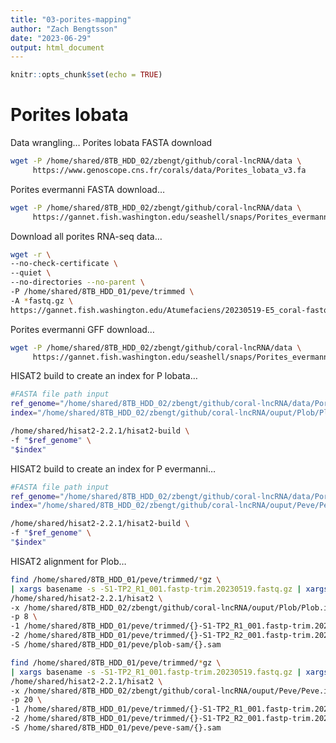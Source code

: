 ```yaml
---
title: "03-porites-mapping"
author: "Zach Bengtsson"
date: "2023-06-29"
output: html_document
---
```


```r
knitr::opts_chunk$set(echo = TRUE)
```

# Porites lobata

Data wrangling...
Porites lobata FASTA download
```bash
wget -P /home/shared/8TB_HDD_02/zbengt/github/coral-lncRNA/data \
     https://www.genoscope.cns.fr/corals/data/Porites_lobata_v3.fa

```

Porites evermanni FASTA download...
```bash
wget -P /home/shared/8TB_HDD_02/zbengt/github/coral-lncRNA/data \
     https://gannet.fish.washington.edu/seashell/snaps/Porites_evermanni_v1.fa

```

Download all porites RNA-seq data...
```bash
wget -r \
--no-check-certificate \
--quiet \
--no-directories --no-parent \
-P /home/shared/8TB_HDD_01/peve/trimmed \
-A *fastq.gz \
https://gannet.fish.washington.edu/Atumefaciens/20230519-E5_coral-fastqc-fastp-multiqc-RNAseq/P_evermanni/trimmed/
```

Porites evermanni GFF download...
```bash
wget -P /home/shared/8TB_HDD_02/zbengt/github/coral-lncRNA/data \
     https://gannet.fish.washington.edu/seashell/snaps/Porites_evermanni_v1.annot.gff

```

HISAT2 build to create an index for P lobata...

```bash
#FASTA file path input
ref_genome="/home/shared/8TB_HDD_02/zbengt/github/coral-lncRNA/data/Porites_lobata_v3.fa"
index="/home/shared/8TB_HDD_02/zbengt/github/coral-lncRNA/ouput/Plob/Plob.index"

/home/shared/hisat2-2.2.1/hisat2-build \
-f "$ref_genome" \
"$index"
```

HISAT2 build to create an index for P evermanni...

```bash
#FASTA file path input
ref_genome="/home/shared/8TB_HDD_02/zbengt/github/coral-lncRNA/data/Porites_evermanni_v1.fa"
index="/home/shared/8TB_HDD_02/zbengt/github/coral-lncRNA/ouput/Peve/Peve.index"

/home/shared/hisat2-2.2.1/hisat2-build \
-f "$ref_genome" \
"$index"
```

HISAT2 alignment for Plob...
```bash
find /home/shared/8TB_HDD_01/peve/trimmed/*gz \
| xargs basename -s -S1-TP2_R1_001.fastp-trim.20230519.fastq.gz | xargs -I{} \
/home/shared/hisat2-2.2.1/hisat2 \
-x /home/shared/8TB_HDD_02/zbengt/github/coral-lncRNA/ouput/Plob/Plob.index \
-p 8 \
-1 /home/shared/8TB_HDD_01/peve/trimmed/{}-S1-TP2_R1_001.fastp-trim.20230519.fastq.gz \
-2 /home/shared/8TB_HDD_01/peve/trimmed/{}-S1-TP2_R2_001.fastp-trim.20230519.fastq.gz \
-S /home/shared/8TB_HDD_01/peve/plob-sam/{}.sam
```

```bash
find /home/shared/8TB_HDD_01/peve/trimmed/*gz \
| xargs basename -s -S1-TP2_R1_001.fastp-trim.20230519.fastq.gz | xargs -I{} \
/home/shared/hisat2-2.2.1/hisat2 \
-x /home/shared/8TB_HDD_02/zbengt/github/coral-lncRNA/ouput/Peve/Peve.index \
-p 20 \
-1 /home/shared/8TB_HDD_01/peve/trimmed/{}-S1-TP2_R1_001.fastp-trim.20230519.fastq.gz \
-2 /home/shared/8TB_HDD_01/peve/trimmed/{}-S1-TP2_R2_001.fastp-trim.20230519.fastq.gz \
-S /home/shared/8TB_HDD_01/peve/peve-sam/{}.sam
```
























